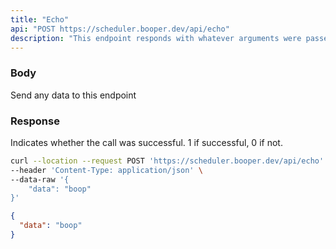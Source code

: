 ```yaml
---
title: "Echo"
api: "POST https://scheduler.booper.dev/api/echo"
description: "This endpoint responds with whatever arguments were passed in"
---
```


### Body

<ParamField body="data" type="any">
  Send any data to this endpoint
</ParamField>

### Response

<ResponseField name="success" type="number">
  Indicates whether the call was successful. 1 if successful, 0 if not.
</ResponseField>

<RequestExample>

```bash cURL
curl --location --request POST 'https://scheduler.booper.dev/api/echo' \
--header 'Content-Type: application/json' \
--data-raw '{
    "data": "boop"
}'
```

</RequestExample>

<ResponseExample>

```json Response
{
  "data": "boop"
}
```

</ResponseExample>
